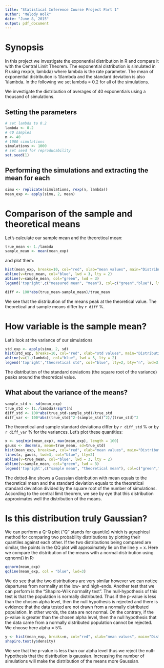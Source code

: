 ```yaml
---
title: "Statistical Inference Course Project Part 1"
author: "Melody Wolk"
date: "June 8, 2015"
output: pdf_document
---
```

# Synopsis
In this project we investigate the exponential distribution in R and compare it with the Central Limit Theorem. The exponential distribution is simulated in R using rexp(n, lambda) where lambda is the rate parameter. The mean of exponential distribution is 1/lambda and the standard deviation is also 1/lambda. 
In the following we set lambda = 0.2 for all of the simulations. 

We investigate the distribution of averages of 40 exponentials using a thousand of simulations.

## Setting the parameters
```r
# set lambda to 0.2
lambda <- 0.2
# 40 samples
n <- 40
# 1000 simulations
simulations <- 1000
# set seed for reproducability
set.seed(1)
```

## Performing the simulations and extracting the mean for each
```r
simu <- replicate(simulations, rexp(n, lambda))
mean_exp <- apply(simu, 2, mean)
```

# Comparison of the sample and theoretical means
Let's calculate our sample mean and the theoretical mean:
```r
true_mean <- 1./lambda
sample_mean <- mean(mean_exp)
```
and plot them:
```r
hist(mean_exp, breaks=10, col="red", xlab="mean values", main="Distribution of the means")
abline(v=true_mean, col="blue", lwd = 3, lty = 2)
abline(v=sample_mean, col="green", lwd = 3)
legend('topright',c("measured mean", "mean"), col=c("green","blue"), lty=c(2,1), bty="n", lwd=c(3,3))
```

```r
diff <- 100*abs(true_mean-sample_mean)/true_mean
```
We see that the distribution of the means peak at the theoretical value.
The theoretical and sample means differ by `r diff` %.

# How variable is the sample mean?
Let's look at the variance of our simulations
```r
std_exp <- apply(simu, 2, sd)
hist(std_exp, breaks=10, col="red", xlab="std values", main="Distribution of the standard deviations")
abline(v=(1./lambda), col="blue", lwd = 5, lty = 2)
legend('topright',"theoretical std", col="blue", lty=2, bty="n", lwd=3)
```

The distribution of the standard deviations (the square root of the variance) peaks around the theoretical value.

## What about the variance of the means?
```r
sample_std <- sd(mean_exp)
true_std <- (1./lambda)/sqrt(n)
diff_std <- 100*abs(true_std-sample_std)/true_std
diff_var <- 100*abs((true_std)^2-(sample_std)^2)/(true_std)^2
```

The theoretical and sample standard deviationa differ by `r diff_std` % or by `r diff_var` % for the variances.
Let's plot these quantities:
```r
x <- seq(min(mean_exp), max(mean_exp), length = 100)
gauss <- dnorm(x, mean=true_mean, sd=true_std)
hist(mean_exp, breaks=n, col="red", xlab="mean values", main="Distribution of the means", prob=T)
lines(x, gauss, lwd=3, col="blue", lty=2)
abline(v=true_mean, col="blue", lwd = 3, lty = 2)
abline(v=sample_mean, col="green", lwd = 3)
legend('topright',c("sample mean", "theoretical mean"), col=c("green","blue"), lty=c(2,1), bty="n", lwd=c(3,3))
```

The dotted-line shows a Gaussian distribution with mean equals to the theoretical mean and the standard deviation equals to the theoretical standard deviation divided by the square root of the number of simulations.
According to the central limit theorem, we see by eye that this distribution approximates well the distribution of the means.

# Is this distribution truly Gaussian?

We can perform a Q-Q plot ("Q" stands for quantile) which is agraphical method for comparing two probability distributions by plotting their quantiles against each other. If the two distributions being compared are similar, the points in the QQ plot will approximately lie on the line y = x. Here we compare the distribution of the means with a normal distribution using qqnorm() in R:

```r
qqnorm(mean_exp)
qqline(mean_exp, col = "blue", lwd=3)
```

We do see that the two distributions are very similar however we can notice departures from normality at the low- and high-ends.
Another test that we can perform is the "Shapiro-Wilk normality test". The null-hypothesis of this test is that the population is normally distributed. Thus if the p-value is less than the chosen alpha level, then the null hypothesis is rejected and there is evidence that the data tested are not drawn from a normally distributed population. In other words, the data are not normal. On the contrary, if the p-value is greater than the chosen alpha level, then the null hypothesis that the data came from a normally distributed population cannot be rejected. We choose here alpha = 5%
```r
y <- hist(mean_exp, breaks=n, col="red", xlab="mean values", main="Distribution of the means", prob=T)
shapiro.test(y$density)
```
We see that the p-value is less than our alpha level thus we reject the null-hypothesis that the distribution is gaussian. Increasing the number of simulations will make the distribution of the means more Gaussian.
